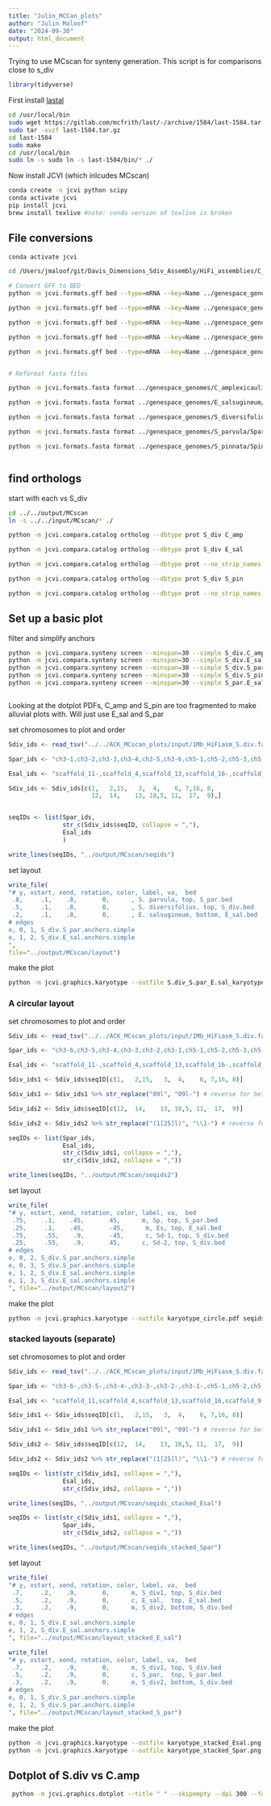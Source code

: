 ```yaml
---
title: "Julin_MCCan_plots"
author: "Julin Maloof"
date: "2024-09-30"
output: html_document
---
```


Trying to use MCscan for synteny generation. This script is for comparisons close to s_div

```r
library(tidyverse)
```


First install [lastal](https://gitlab.com/mcfrith/last)
```bash
cd /usr/local/bin
sudo wget https://gitlab.com/mcfrith/last/-/archive/1584/last-1584.tar.gz
sudo tar -xvzf last-1584.tar.gz
cd last-1584
sudo make
cd /usr/local/bin
sudo ln -s sudo ln -s last-1584/bin/* ./
```

Now install JCVI (which inlcudes MCscan)

```bash
conda create -n jcvi python scipy
conda activate jcvi
pip install jcvi
brew install texlive #note: conda version of texlive is broken

```

## File conversions
```bash

conda activate jcvi

cd /Users/jmaloof/git/Davis_Dimensions_Sdiv_Assembly/HiFi_assemblies/C_amplexicaulis_S_pinnata_comparisons/input/MCscan

# Convert GFF to BED
python -m jcvi.formats.gff bed --type=mRNA --key=Name ../genespace_genomes/C_amplexicaulis/Camplexicaulis_470_v1.1.gene.gff3.gz -o C_amp.bed

python -m jcvi.formats.gff bed --type=mRNA --key=Name ../genespace_genomes/E_salsugineum/Esalsugineum_173_v1.0.gene.gff3.gz -o E_sal.bed

python -m jcvi.formats.gff bed --type=mRNA --key=Name ../genespace_genomes/S_diversifolius/HiFiasm_S.div.small.gff3.gz -o S_div.bed

python -m jcvi.formats.gff bed --type=mRNA --key=Name ../genespace_genomes/S_parvula/Sparvula_574_v2.2.gene.gff3.gz -o S_par.bed

python -m jcvi.formats.gff bed --type=mRNA --key=Name ../genespace_genomes/S_pinnata/Spinnata_486_v1.1.gene.gff3.gz -o S_pin.bed


# Reformat fasta files

python -m jcvi.formats.fasta format ../genespace_genomes/C_amplexicaulis/Camplexicaulis_470_v1.1.protein_primaryTranscriptOnly.fa.gz  C_amp.pep

python -m jcvi.formats.fasta format ../genespace_genomes/E_salsugineum/Esalsugineum_173_v1.0.protein_primaryTranscriptOnly.fa.gz E_sal.pep

python -m jcvi.formats.fasta format ../genespace_genomes/S_diversifolius/HiFiasm_S.div.protein.shortnames.gz S_div.pep

python -m jcvi.formats.fasta format ../genespace_genomes/S_parvula/Sparvula_574_v2.2.protein_primaryTranscriptOnly.fa.gz S_par.pep

python -m jcvi.formats.fasta format ../genespace_genomes/S_pinnata/Spinnata_486_v1.1.protein_primaryTranscriptOnly.fa.gz S_pin.pep



```


## find orthologs

start with each vs S_div

```bash
cd ../../output/MCscan
ln -s ../../input/MCscan/* ./

python -m jcvi.compara.catalog ortholog --dbtype prot S_div C_amp

python -m jcvi.compara.catalog ortholog --dbtype prot S_div E_sal

python -m jcvi.compara.catalog ortholog --dbtype prot --no_strip_names S_div S_par

python -m jcvi.compara.catalog ortholog --dbtype prot S_div S_pin

python -m jcvi.compara.catalog ortholog --dbtype prot --no_strip_names S_par E_sal

```


## Set up a basic plot

filter and simplify anchors
```bash
python -m jcvi.compara.synteny screen --minspan=30 --simple S_div.C_amp.anchors S_div.C_amp.anchors.simple
python -m jcvi.compara.synteny screen --minspan=30 --simple S_div.E_sal.anchors S_div.E_sal.anchors.simple
python -m jcvi.compara.synteny screen --minspan=30 --simple S_div.S_par.anchors S_div.S_par.anchors.simple
python -m jcvi.compara.synteny screen --minspan=30 --simple S_div.S_pin.anchors S_div.S_pin.anchors.simple
python -m jcvi.compara.synteny screen --minspan=30 --simple S_par.E_sal.anchors S_par.E_sal.anchors.simple



```


Looking at the dotplot PDFs, C_amp and S_pin are too fragmented to make alluvial plots with.  Will just use E_sal and S_par

set chromosomes to plot and order
```r
Sdiv_ids <- read_tsv("../../ACK_MCscan_plots/input/1Mb_HiFiasm_S.div.fasta.fai", col_names = "seqID", col_select = 1)

Spar_ids <- "ch3-1,ch3-2,ch3-3,ch3-4,ch3-5,ch3-6,ch5-1,ch5-2,ch5-3,ch5-4,ch5-5,ch5-6,ch5-7,ch1-1,ch1-2,ch7-1,ch7-2,ch7-3,ch7-4,ch7-5,ch7-6,ch2-1,ch2-2,ch2-4,ch4-1,ch4-2,ch4-4,ch4-6,ch6-1,ch6-2,ch6-3,ch6-4,ch6-6"

Esal_ids <- "scaffold_11-,scaffold_4,scaffold_13,scaffold_16-,scaffold_9,scaffold_5,scaffold_7,scaffold_14,scaffold_1,scaffold_8-,scaffold_6,scaffold_15,scaffold_10-,scaffold_2,scaffold_3"

Sdiv_ids <- Sdiv_ids[c(1,   2,15,   3,  4,    6, 7,16, 8,
                       12,  14,    13, 18,5, 11,  17,  9),]


seqIDs <- list(Spar_ids,
               str_c(Sdiv_ids$seqID, collapse = ","),
               Esal_ids
               )

write_lines(seqIDs, "../output/MCscan/seqids")
```
set layout
```r
write_file(
"# y, xstart, xend, rotation, color, label, va,  bed
 .8,     .1,    .8,       0,      , S. parvula, top, S_par.bed
 .5,     .1,    .8,       0,      , S. diversifolius, top, S_div.bed
 .2,     .1,    .8,       0,      , E. salsugineum, bottom, E_sal.bed
# edges
e, 0, 1, S_div.S_par.anchors.simple
e, 1, 2, S_div.E_sal.anchors.simple
",
file="../output/MCscan/layout")
```

make the plot
```bash
python -m jcvi.graphics.karyotype --outfile S.div_S.par_E.sal_karyotype.pdf seqids layout ; open S.div_S.par_E.sal_karyotype.pdf
```

### A circular layout

set chromosomes to plot and order
```r
Sdiv_ids <- read_tsv("../../ACK_MCscan_plots/input/1Mb_HiFiasm_S.div.fasta.fai", col_names = "seqID", col_select = 1)

Spar_ids <- "ch3-6,ch3-5,ch3-4,ch3-3,ch3-2,ch3-1,ch5-1,ch5-2,ch5-3,ch5-4,ch5-5,ch5-6,ch5-7,ch1-1,ch1-2,ch7-1,ch7-2,ch7-3,ch7-4,ch7-5,ch7-6,ch2-1,ch2-2,ch2-4,ch4-1,ch4-2,ch4-4,ch4-6,ch6-1,ch6-2,ch6-3,ch6-4,ch6-6"

Esal_ids <- "scaffold_11-,scaffold_4,scaffold_13,scaffold_16-,scaffold_9,scaffold_5,scaffold_7,scaffold_14,scaffold_1,scaffold_8-,scaffold_6,scaffold_15,scaffold_10-,scaffold_2,scaffold_3"

Sdiv_ids1 <- Sdiv_ids$seqID[c(1,   2,15,   3,  4,    6, 7,16, 8)]

Sdiv_ids1 <- Sdiv_ids1 %>% str_replace("09l", "09l-") # reverse for better plotting

Sdiv_ids2 <- Sdiv_ids$seqID[c(12,  14,    13, 18,5, 11,  17,  9)]

Sdiv_ids2 <- Sdiv_ids2 %>% str_replace("(1[25]l)", "\\1-") # reverse for better plotting

seqIDs <- list(Spar_ids,
               Esal_ids,
               str_c(Sdiv_ids1, collapse = ","),
               str_c(Sdiv_ids2, collapse = ","))

write_lines(seqIDs, "../output/MCscan/seqids2")
```
set layout
```r
write_file(
"# y, xstart, xend, rotation, color, label, va,  bed
 .75,     .1,    .45,       45,      m, Sp, top, S_par.bed
 .25,     .1,    .45,       -45,      m, Es, top, E_sal.bed
 .75,     .55,    .9,       -45,      c, Sd-1, top, S_div.bed
 .25,     .55,    .9,       45,      c, Sd-2, top, S_div.bed
# edges
e, 0, 2, S_div.S_par.anchors.simple
e, 0, 3, S_div.S_par.anchors.simple
e, 1, 2, S_div.E_sal.anchors.simple
e, 1, 3, S_div.E_sal.anchors.simple
", file="../output/MCscan/layout2")
```

make the plot
```bash
python -m jcvi.graphics.karyotype --outfile karyotype_circle.pdf seqids2 layout2; open karyotype_circle.pdf
```


### stacked layouts (separate)

set chromosomes to plot and order
```r
Sdiv_ids <- read_tsv("../../ACK_MCscan_plots/input/1Mb_HiFiasm_S.div.fasta.fai", col_names = "seqID", col_select = 1)

Spar_ids <- "ch3-6-,ch3-5-,ch3-4-,ch3-3-,ch3-2-,ch3-1-,ch5-1,ch5-2,ch5-3,ch5-4,ch5-5,ch5-6,ch5-7,ch1-1,ch1-2,ch7-1,ch7-2,ch7-3,ch7-4,ch7-5,ch7-6,ch2-1,ch2-2,ch2-4,ch4-1,ch4-2,ch4-4,ch4-6,ch6-1,ch6-2,ch6-3,ch6-4,ch6-6"

Esal_ids <- "scaffold_11,scaffold_4,scaffold_13,scaffold_16,scaffold_9-,scaffold_5,scaffold_7,scaffold_14,scaffold_1-,scaffold_8,scaffold_6-,scaffold_15,scaffold_10,scaffold_2,scaffold_3-"

Sdiv_ids1 <- Sdiv_ids$seqID[c(1,   2,15,   3,  4,    6, 7,16, 8)]

Sdiv_ids1 <- Sdiv_ids1 %>% str_replace("09l", "09l-") # reverse for better plotting

Sdiv_ids2 <- Sdiv_ids$seqID[c(12,  14,    13, 18,5, 11,  17,  9)]

Sdiv_ids2 <- Sdiv_ids2 %>% str_replace("(1[25]l)", "\\1-") # reverse for better plotting

seqIDs <- list(str_c(Sdiv_ids1, collapse = ","),
               Esal_ids,
               str_c(Sdiv_ids2, collapse = ","))

write_lines(seqIDs, "../output/MCscan/seqids_stacked_Esal")

seqIDs <- list(str_c(Sdiv_ids1, collapse = ","),
               Spar_ids,
               str_c(Sdiv_ids2, collapse = ","))

write_lines(seqIDs, "../output/MCscan/seqids_stacked_Spar")
```
set layout
```r
write_file(
"# y, xstart, xend, rotation, color, label, va,  bed
 .7,     .2,    .9,       0,      m, S_div1, top, S_div.bed
 .5,     .2,    .9,       0,      c, E_sal,  top, E_sal.bed
 .3,     .2,    .9,       0,      m, S_div2, bottom, S_div.bed
# edges
e, 0, 1, S_div.E_sal.anchors.simple
e, 1, 2, S_div.E_sal.anchors.simple
", file="../output/MCscan/layout_stacked_E_sal")

write_file(
"# y, xstart, xend, rotation, color, label, va,  bed
 .7,     .2,    .9,       0,      m, S_div1, top, S_div.bed
 .5,     .2,    .9,       0,      c, S_par,  top, S_par.bed
 .3,     .2,    .9,       0,      m, S_div2, bottom, S_div.bed
# edges
e, 0, 1, S_div.S_par.anchors.simple
e, 1, 2, S_div.S_par.anchors.simple
", file="../output/MCscan/layout_stacked_S_par")
```

make the plot
```bash
python -m jcvi.graphics.karyotype --outfile karyotype_stacked_Esal.png --dpi 300 --format png seqids_stacked_Esal layout_stacked_E_Sal; open karyotype_stacked_Esal.png
python -m jcvi.graphics.karyotype --outfile karyotype_stacked_Spar.png --dpi 300 --format png seqids_stacked_Spar layout_stacked_S_par; open karyotype_stacked_Spar.png

```

## Dotplot of S.div vs C.amp

```bash
 python -m jcvi.graphics.dotplot --title " " --skipempty --dpi 300 --format png  --genomenames "*S. diversifolius*_*C. amplexicaulis*" S_div.C_amp.anchors ; open S_div.C_amp.png
```

